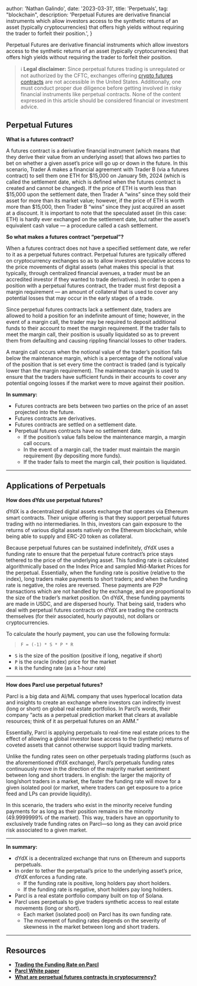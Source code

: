 
  author: 'Nathan Galindo',
  date: '2023-03-31',
  title: 'Perpetuals',
  tag: "blockchain",
  description:
    'Perpetual Futures are derivative financial instruments which allow investors access to the synthetic returns of an asset (typically cryptocurrencies) that offers high yields without requiring the trader to forfeit their position.',
}


Perpetual Futures are derivative financial instruments which allow investors access to the synthetic returns of an asset (typically cryptocurrencies) that offers high yields without requiring the trader to forfeit their position.

> ℹ️ **Legal disclaimer:** Since perpetual futures trading is unregulated or not authorized by the CFTC, exchanges offering [crypto futures contracts](https://cointelegraph.com/trading-for-beginners/a-beginners-guide-to-cryptocurrency-trading-strategies) are not accessible in the United States. Additionally, one must conduct proper due diligence before getting involved in risky financial instruments like perpetual contracts. None of the content expressed in this article should be considered financial or investment advice.

## Perpetual Futures

**What is a futures contract?**

A futures contract is a derivative financial instrument (which means that they derive their value from an underlying asset) that allows two parties to bet on whether a given asset’s price will go up or down in the future.  In this scenario, Trader A makes a financial agreement with Trader B (via a futures contract) to sell them one ETH for $15,000 on January 5th, 2024 (which is called the settlement date, which is defined when the futures contract is created and cannot be changed). If the price of ETH is worth less than $15,000 upon the settlement date, then Trader A “wins” since they sold their asset for more than its market value; however, if the price of ETH is worth more than $15,000, then Trader B “wins” since they just acquired an asset at a discount. It is important to note that the speculated asset (in this case: ETH) is hardly ever exchanged on the settlement date, but rather the asset’s equivalent cash value — a procedure called a cash settlement.

**So what makes a futures contract “perpetual”?**

When a futures contract does not have a specified settlement date, we refer to it as a perpetual futures contract. Perpetual futures are typically offered on cryptocurrency exchanges so as to allow investors speculative access to the price movements of digital assets (what makes this special is that typically, through centralized financial avenues, a trader must be an accredited investor if they wanted to trade derivatives). In order to open a position with a perpetual futures contract, the trader must first deposit a margin requirement — an amount of collateral that is used to cover any potential losses that may occur in the early stages of a trade.

Since perpetual futures contracts lack a settlement date, traders are allowed to hold a position for an indefinite amount of time; however, in the event of a margin call, the trader may be required to deposit additional funds to their account to meet the margin requirement. If the trader fails to meet the margin call, their position is usually liquidated so as to prevent them from defaulting and causing rippling financial losses to other traders.

A margin call occurs when the notional value of the trader’s position falls below the maintenance margin, which is a percentage of the notional value of the position that is set every time the contract is traded (and is typically lower than the margin requirement). The maintenance margin is used to ensure that the traders have sufficient funds in their accounts to cover any potential ongoing losses if the market were to move against their position.

**In summary:**

- Futures contracts are bets between two parties on the price of an asset projected into the future.
- Futures contracts are derivatives.
- Futures contracts are settled on a settlement date.
- Perpetual futures contracts have no settlement date.
    - If the position’s value falls below the maintenance margin, a margin call occurs.
    - In the event of a margin call, the trader must maintain the margin requirement (by depositing more funds).
    - If the trader fails to meet the margin call, their position is liquidated.

---

## Applications of Perpetuals

**How does dYdx use perpetual futures?**

dYdX is a decentralized digital assets exchange that operates via Ethereum smart contracts. Their unique offering is that they support perpetual futures trading with no intermediaries. In this, investors can gain exposure to the returns of various digital assets natively on the Ethereum blockchain, while being able to supply and ERC-20 token as collateral.

Because perpetual futures can be sustained indefinitely, dYdX uses a funding rate to ensure that the perpetual future contract’s price stays tethered to the price of the underlying asset. This funding rate is calculated algorithmically based on the Index Price and sampled Mid-Market Prices for the perpetual. Essentially, when the funding rate is positive (relative to the index), long traders make payments to short traders; and when the funding rate is negative, the roles are reversed. These payments are P2P transactions which are not handled by the exchange, and are proportional to the size of the trader’s market position. On dYdX, these funding payments are made in USDC, and are dispersed hourly. That being said, traders who deal with perpetual futures contracts on dYdX are trading the contracts themselves (for their associated, hourly payouts), not dollars or cryptocurrencies.

To calculate the hourly payment, you can use the following formula: 

> `F = (-1) * S * P * R`
> 
- `S` is the size of the position (positive if long, negative if short)
- `P` is the oracle (index) price for the market
- `R` is the funding rate (as a 1-hour rate)

---

**How does Parcl use perpetual futures?**

Parcl is a big data and AI/ML company that uses hyperlocal location data and insights to create an exchange where investors can indirectly invest (long or short) on global real estate portfolios. In Parcl’s words, their company “acts as a perpetual prediction market that clears at available resources; think of it as perpetual futures on an AMM.” 

Essentially, Parcl is applying perpetuals to real-time real estate prices to the effect of allowing a global investor base access to the (synthetic) returns of coveted assets that cannot otherwise support liquid trading markets. 

Unlike the funding rates seen on other perpetuals trading platforms (such as the aforementioned dYdX exchange), Parcl’s perpetuals funding rates continuously move in the direction of the majority market sentiment between long and short traders. In english: the larger the majority of long/short traders in a market, the faster the funding rate will move for a given isolated pool (or market, where traders can get exposure to a price feed and LPs can provide liquidity). 

In this scenario, the traders who exist in the minority receive funding payments for as long as their position remains in the minority (49.9999999% of the market). This way, traders have an opportunity to exclusively trade funding rates on Parcl—so long as they can avoid price risk associated to a given market.

---

**In summary:**

- dYdX is a decentralized exchange that runs on Ethereum and supports perpetuals.
- In order to tether the perpetual’s price to the underlying asset’s price, dYdX enforces a funding rate.
    - If the funding rate is positive, long holders pay short holders.
    - If the funding rate is negative, short holders pay long holders.
- Parcl is a real estate portfolio company built on top of Solana.
- Parcl uses perpetuals to give traders synthetic access to real estate movements (long or short).
    - Each market (isolated pool) on Parcl has its own funding rate.
    - The movement of funding rates depends on the severity of skewness in the market between long and short traders.

---

## Resources

- ****[Trading the Funding Rate on Parcl](https://www.parcl.co/blog/trading-the-funding-rate-on-parcl)****
- **[Parcl White paper](https://www.notion.so/Parcl-v2-6f27eaed8a5e46e29762a9de128ba0f9)**
- ****[What are perpetual futures contracts in cryptocurrency?](https://cointelegraph.com/explained/what-are-perpetual-futures-contracts-in-cryptocurrency#:~:text=Perpetual%20futures%20trading%20allows%20traders,case%20of%20such%20financial%20instruments)****